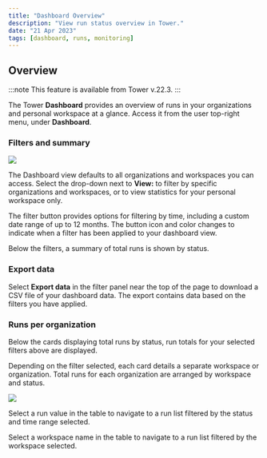 ```yaml
---
title: "Dashboard Overview"
description: "View run status overview in Tower."
date: "21 Apr 2023"
tags: [dashboard, runs, monitoring]
---
```


## Overview

:::note
This feature is available from Tower v.22.3.
:::

The Tower **Dashboard** provides an overview of runs in your organizations and personal workspace at a glance. Access it from the user top-right menu, under **Dashboard**.

### Filters and summary

![](./_images/dashboard.png)

The Dashboard view defaults to all organizations and workspaces you can access. Select the drop-down next to **View:** to filter by specific organizations and workspaces, or to view statistics for your personal workspace only.

The filter button provides options for filtering by time, including a custom date range of up to 12 months. The button icon and color changes to indicate when a filter has been applied to your dashboard view.

Below the filters, a summary of total runs is shown by status.

### Export data

Select **Export data** in the filter panel near the top of the page to download a CSV file of your dashboard data. The export contains data based on the filters you have applied.

### Runs per organization

Below the cards displaying total runs by status, run totals for your selected filters above are displayed.

Depending on the filter selected, each card details a separate workspace or organization. Total runs for each organization are arranged by workspace and status.

![](./_images/dashboard_orgs.png)

Select a run value in the table to navigate to a run list filtered by the status and time range selected.

Select a workspace name in the table to navigate to a run list filtered by the workspace selected.
